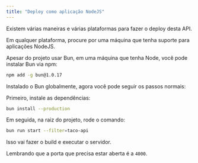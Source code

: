 ```yaml
---
title: "Deploy como aplicação NodeJS"
---
```


Existem várias maneiras e várias plataformas para fazer o deploy desta API.

Em qualquer plataforma, procure por uma máquina que tenha suporte para aplicações NodeJS.

Apesar do projeto usar Bun, em uma máquina que tenha Node, você pode instalar Bun via npm:

```bash
npm add -g bun@1.0.17
```

Instalado o Bun globalmente, agora você pode seguir os passos normais:

Primeiro, instale as dependências:

```bash
bun install --production
```

Em seguida, na raiz do projeto, rode o comando:

```bash
bun run start --filter=taco-api
```

Isso vai fazer o build e executar o servidor.

Lembrando que a porta que precisa estar aberta é a `4000`.
